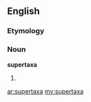 ==English==

===Etymology===
{{prefix|super|taxa}}

===Noun===
'''supertaxa'''

# {{taxonomy}} {{plural of|[[supertaxon]]}}

[[ar:supertaxa]]
[[my:supertaxa]]